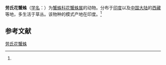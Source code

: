 {{Speciesbox
| name = 劳氏花蟹蛛
| status = 
| status_system = 
| image = 
| genus = Xysticus
| species = roonwali
| authority = (Tikader, 1964)<ref name='id14657'>{{cite web| url =http://www.bioinfo.cn/db05/BjdwSpecies.php?action=view&id=14657| title =劳氏花蟹蛛| work =《中国动物物种编目数据库》| publisher =中国科学院微生物研究所| author =中国科学院动物研究所| accessdate =2009-04-28| deadurl =yes| archiveurl =https://web.archive.org/web/20160305025421/http://www.bioinfo.cn/db05/BjdwSpecies.php?action=view&id=14657| archivedate =2016-03-05}}</ref>
}}

'''劳氏花蟹蛛'''（[[学名|学名]]：{{lang|la|''Xysticus roonwali''}}）为[[蟹蛛科|蟹蛛科]][[花蟹蛛属|花蟹蛛属]]的动物。分布于[[印度|印度]]以及[[中国大陆|中国大陆]]的[[西藏|西藏]]等地，多生活于草丛。该物种的模式产地在印度。<ref name='id14657'/>

== 参考文献 ==
{{reflist}}

{{Wikispecies|Xysticus roonwali}}
{{Taxonbar|from=Q2793958}}

[[Category:花蟹蛛属|劳氏花蟹蛛]]


{{蜘蛛小作品}}